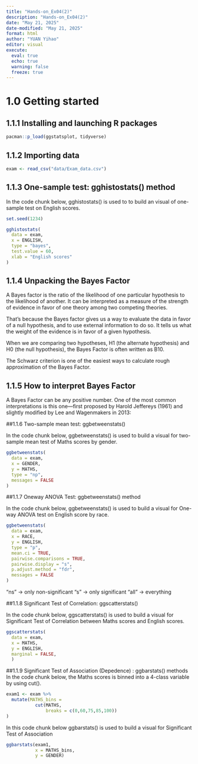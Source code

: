 ```yaml
---
title: "Hands-on_Ex04(2)"
description: "Hands-on_Ex04(2)" 
date: "May 21, 2025" 
date-modified: "May 21, 2025" 
format: html
author: "YUAN Yihao" 
editor: visual 
execute: 
  eval: true 
  echo: true 
  warning: false 
  freeze: true 
---
```


# 1.0 Getting started

## 1.1.1 Installing and launching R packages

```r
pacman::p_load(ggstatsplot, tidyverse)
```

## 1.1.2 Importing data

```r
exam <- read_csv("data/Exam_data.csv")
```

## 1.1.3 One-sample test: gghistostats() method

In the code chunk below, gghistostats() is used to to build an visual of one-sample test on English scores.

```r
set.seed(1234)

gghistostats(
  data = exam,
  x = ENGLISH,
  type = "bayes",
  test.value = 60,
  xlab = "English scores"
)
```

## 1.1.4 Unpacking the Bayes Factor

A Bayes factor is the ratio of the likelihood of one particular hypothesis to the likelihood of another. It can be interpreted as a measure of the strength of evidence in favor of one theory among two competing theories.

That’s because the Bayes factor gives us a way to evaluate the data in favor of a null hypothesis, and to use external information to do so. It tells us what the weight of the evidence is in favor of a given hypothesis.

When we are comparing two hypotheses, H1 (the alternate hypothesis) and H0 (the null hypothesis), the Bayes Factor is often written as B10.

The Schwarz criterion is one of the easiest ways to calculate rough approximation of the Bayes Factor.

## 1.1.5 How to interpret Bayes Factor

A Bayes Factor can be any positive number. One of the most common interpretations is this one—first proposed by Harold Jeffereys (1961) and slightly modified by Lee and Wagenmakers in 2013:

##1.1.6 Two-sample mean test: ggbetweenstats()

In the code chunk below, ggbetweenstats() is used to build a visual for two-sample mean test of Maths scores by gender.

```r
ggbetweenstats(
  data = exam,
  x = GENDER, 
  y = MATHS,
  type = "np",
  messages = FALSE
)
```

##1.1.7 Oneway ANOVA Test: ggbetweenstats() method

In the code chunk below, ggbetweenstats() is used to build a visual for One-way ANOVA test on English score by race.

```r
ggbetweenstats(
  data = exam,
  x = RACE, 
  y = ENGLISH,
  type = "p",
  mean.ci = TRUE, 
  pairwise.comparisons = TRUE, 
  pairwise.display = "s",
  p.adjust.method = "fdr",
  messages = FALSE
)
```

“ns” → only non-significant “s” → only significant “all” → everything

##1.1.8 Significant Test of Correlation: ggscatterstats()

In the code chunk below, ggscatterstats() is used to build a visual for Significant Test of Correlation between Maths scores and English scores.

```r
ggscatterstats(
  data = exam,
  x = MATHS,
  y = ENGLISH,
  marginal = FALSE,
  )
```

##1.1.9 Significant Test of Association (Depedence) : ggbarstats() methods In the code chunk below, the Maths scores is binned into a 4-class variable by using cut().

```r
exam1 <- exam %>% 
  mutate(MATHS_bins = 
           cut(MATHS, 
               breaks = c(0,60,75,85,100))
)
```

In this code chunk below ggbarstats() is used to build a visual for Significant Test of Association

```r
ggbarstats(exam1, 
           x = MATHS_bins, 
           y = GENDER)
```
